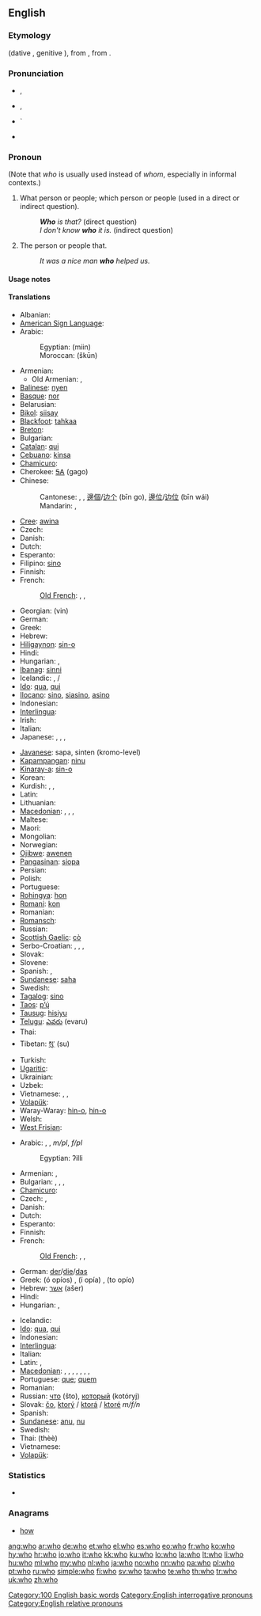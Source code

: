 {{also|WHO}}
==English==

===Etymology===
{{etyl|ang}} {{term|hwa|hwā|lang=ang}} (dative {{term|hwam|hwām|lang=ang}}, genitive {{term|hwæs|lang=ang}}), from {{proto|Germanic|hwaz}}, from {{proto|Indo-European|kʷos}}.

===Pronunciation===
* {{a|UK}} {{IPA|/huː/}}, {{SAMPA|/hu:/}}
* {{a|US}} {{IPA|/hu/}}, {{SAMPA|/hu/}}
* {{audio|en-us-who.ogg|Audio (US)}}`
* {{audio|En-uk-who.ogg|Audio (UK)}}
*: {{rhymes|uː}}

===Pronoun===
{{en-pron|desc=singular or plural, nominative case|possessive|whose|objective case|whom|or who}}

(Note that ''who'' is usually used instead of ''whom'', especially in informal contexts.)

# {{context|interrogative pronoun}} What person or people; which person or people (used in a direct or indirect question).
#: '''''Who''' is that?'' (direct question)
#: ''I don't know '''who''' it is.'' (indirect question)
# {{context|relative pronoun}} The person or people that.
#: ''It was a nice man '''who''' helped us.''

====Usage notes====
{{who vs. whom}}

====Translations====
{{trans-top|who? (interrogative pronoun)}}
* Albanian: {{t-|sq|kush|xs=Albanian}}
* [[American Sign Language]]: {{tø|ase|L@Chin-ThumbBack Squeeze}}
* Arabic: {{t+|ar|من|tr=man}}
*: Egyptian: {{Arab|[[مين]]}} (miin)
*: Moroccan: {{Arab|[[شكون]]}} (škūn)
* Armenian: {{t-|hy|ով|tr=ov}}
** Old Armenian: {{tø|xcl|ո|tr=o|xs=Old Armenian}}, {{tø|xcl|ով|tr=ov|xs=Old Armenian}}
* [[Balinese]]: [[nyen]]
* [[Basque]]: [[nor]]
* Belarusian: {{t|be|хто|tr=xto|xs=Belarusian}}
* [[Bikol]]: [[siisay]]
* [[Blackfoot]]: [[tahkaa]]
* [[Breton]]: {{t+|br|piv|xs=Breton}}
* Bulgarian: {{t|bg|кой|tr=koj}}
* [[Catalan]]: [[qui]]
* [[Cebuano]]: [[kinsa]]
* [[Chamicuro]]: {{tø|ccc|na'shanana}}
* Cherokee: [[ᎦᎪ]] (gago)
* Chinese:
*: Cantonese: {{qualifier|formal}} {{tø|yue|誰|sc=Hani}},  {{tø|yue|谁|tr=seui4|sc=Hani}}, [[邊個]]/[[边个]] (bīn go), [[邊位]]/[[边位]] (bīn wái)
*: Mandarin: {{t-|cmn|誰|sc=Hani}},  {{t-|cmn|谁|tr=shuí, shéi|sc=Hani}}
* [[Cree]]: [[awina]]
* Czech: {{t+|cs|kdo}}
* Danish: {{t+|da|hvem}}
* Dutch: {{t+|nl|wie}}
* Esperanto: {{t+|eo|kiu|xs=Esperanto}}
* Filipino: [[sino]]
* Finnish: {{t+|fi|kuka}}
* French: {{t+|fr|qui}}
*: [[Old French]]: {{tø|fro|qui}}, {{tø|fro|ki}}, {{tø|fro|cui}}
* Georgian: {{t-|ka|ვინ|sc=Geor|xs=Georgian}} (vin)
* German: {{t+|de|wer}}
* Greek: {{t+|el|ποιος|m|tr=poios}}
* Hebrew: {{t+|he|מי|tr=mi}}
* [[Hiligaynon]]: [[sin-o]]
* Hindi: {{t-|hi|कौन|tr=kaun|xs=Hindi}}
* Hungarian: {{t+|hu|ki}},  {{t|hu|kik|p}}
* [[Ibanag]]: [[sinni]]
* Icelandic: {{t|is|hver|m|f}}, {{t|is|hvert}}/{{t|is|hvað|n}}
* [[Ido]]: [[qua]], [[qui]] {{p}}
* [[Ilocano]]: [[sino]], [[siasino]], [[asino]]
* Indonesian: {{t+|id|siapa|xs=Indonesian}}
* [[Interlingua]]: {{t|ia|qui}}
* Irish: {{t-|ga|cé|xs=Irish}}
* Italian: {{t+|it|chi}}
* Japanese: {{t+|ja|誰|tr=だれ, dáre}},  {{t+|ja|だれ|tr=dáre}},  {{t|ja|どなた|tr=dónata}},  {{t|ja|どちらさま|tr=dóchira-sama}}
{{trans-mid}}
* [[Javanese]]: sapa, sinten (kromo-level)
* [[Kapampangan]]: [[ninu]]
* [[Kinaray-a]]: [[sin-o]]
* Korean: {{t+|ko|누구|tr=nugu|sc=Hang}}
* Kurdish: {{t+|ku|kî}}, {{t+|ku|kê}}, {{t+|ku|کێ|sc=ku-Arab}}
* Latin: {{t+|la|quis|m|f}}
* Lithuanian: {{t-|lt|kas|p|xs=Lithuanian}}
* [[Macedonian]]: {{t+|mk|кој|m|tr=koj}},  {{t+|mk|која|f|tr=kója}},  {{t+|mk|кое|n|tr=кóе}},  {{t+|mk|кои|p|tr=kói}}
* Maltese: {{t-|mt|li|xs=Maltese}}
* Maori: {{t|mi|wai}}
* Mongolian: {{t|mn|хэн|tr=khen|sc=Cyrl|xs=Mongolian}}
* Norwegian: {{t+|no|hvem}}
* [[Ojibwe]]: [[awenen]]
* [[Pangasinan]]: [[siopa]]
* Persian: {{t-|fa|کی|tr=ki|xs=Persian}}
* Polish: {{t+|pl|kto}}
* Portuguese: {{t+|pt|quem}}
* [[Rohingya]]: [[hon]]
* [[Romani]]: [[kon]]
* Romanian: {{t-|ro|cine}}
* [[Romansch]]: {{t|rm|tgi|xs=Romansch}}
* Russian: {{t+|ru|кто|tr=kto}}
* [[Scottish Gaelic]]: [[cò]]
* Serbo-Croatian: {{t|sh|ко|sc=Cyrl|xs=Serbo-Croatian}},  {{t|sh|ko|xs=Serbo-Croatian}} {{qualifier|Bosnian, Serbian}},  {{t|sh|тко|sc=Cyrl|xs=Serbo-Croatian}},  {{t|sh|tko|xs=Serbo-Croatian}} {{qualifier|Croatian}}
* Slovak: {{t-|sk|kto}}
* Slovene: {{t+|sl|kdo}}
* Spanish: {{t+|es|quién}}, {{t-|es|quiénes|p}}
* [[Sundanese]]: [[saha]]
* Swedish: {{t+|sv|vem}}
* [[Tagalog]]: [[sino]]
* [[Taos]]: [[p’ų́]]
* [[Tausug]]: [[hisiyu]]
* [[Telugu]]: [[ఎవరు]] (evaru)
* Thai: {{t|th|ใคร|tr=khrai}}
* Tibetan: [[སུ་]] (su)
* Turkish: {{t+|tr|kim}}
* [[Ugaritic]]: {{tø|uga|𐎎𐎊|tr=my|sc=Ugar|xs=Ugaritic}}
* Ukrainian: {{t|uk|хто|tr=xto|xs=Ukrainian}}
* Uzbek: {{t-|uz|kim|xs=Uzbek}}
* Vietnamese: {{t+|vi|ai|xs=Vietnamese}},  {{t|vi|ai nào|xs=Vietnamese}},  {{t|vi|kẻ nào|xs=Vietnamese}}
* [[Volapük]]: {{t|vo|kim}}
* Waray-Waray: [[hin-o]], [[hin-o]]
* Welsh: {{t-|cy|pwy|xs=Welsh}}
* [[West Frisian]]: {{t-|fy|wa|xs=West Frisian}}
{{trans-bottom}}

{{trans-top|who (relative pronoun)}}
* Arabic: {{Arab|[[الذي]]}} {{unicode|(allaðíː)}} {{m}}, {{Arab|[[التي]]}} {{unicode|(allatíː)}} {{f}}, {{Arab|[[الذين]]}} {{unicode|(allaðíːna)}} ''m/pl'', {{Arab|[[اللواتي]]}} {{unicode|(allawáːti)}} ''f/pl''
*: Egyptian: ʔilli
* Armenian: {{t-|hy|որ|tr=or}}, {{t|hy|որը|tr=orë}}
* Bulgarian: {{t|bg|което|n}},  {{t|bg|който|m}},  {{t|bg|която|f}},  {{t|bg|които|p}}
* [[Chamicuro]]: {{tø|ccc|na'shanana}}
* Czech: {{t+|cs|který|m}},  {{t|cs|kteří|p}}
* Danish: {{t+|da|som}}
* Dutch: {{t+|nl|die}}
* Esperanto: {{t+|eo|kiu|xs=Esperanto}}
* Finnish: {{t+|fi|joka}}
* French: {{t+|fr|qui}}
*: [[Old French]]: {{tø|fro|qui}}, {{tø|fro|ki}}, {{tø|fro|cui}}
* German: [[der]]/[[die]]/[[das]]
* Greek: {{t-|el|ο οποίος}} (ó opíos) {{m}}, {{t-|el|η οποία}} (í opía) {{f}}, {{t-|el|το οποίο}} (to opío) {{n}}
* Hebrew: [[אשר]] (ašer)
* Hindi: {{t|hi|जो|tr=jō|xs=Hindi}}
* Hungarian: {{t+|hu|aki}}, {{t+|hu|akik|p}}
{{trans-mid}}
* Icelandic: {{t+|is|sem}}
* [[Ido]]: [[qua]], [[qui]] {{p}}
* Indonesian: {{t-|id|yang|xs=Indonesian}}
* [[Interlingua]]: {{t|ia|qui}}
* Italian: {{t|it|che|m|f}}
* Latin: {{t+|la|qui|m}}, {{t-|la|quae|f}}
* [[Macedonian]]: {{t+|mk|кој|m|tr=koj}},  {{t|mk|којшто|m|tr=kójšto}},  {{t+|mk|која|f|tr=kója}},  {{t|mk|којашто|f|tr=kójašto}},  {{t+|mk|кое|n|tr=kóe}},  {{t|mk|коешто|n|tr=kóešto}},  {{t+|mk|кои|p|tr=kói}},  {{t|mk|коишто|p|tr=kóišto}}
* Portuguese: [[que]]; [[quem]]
* Romanian: {{t-|ro|care}}
* Russian: [[что]] (što), [[который]] (kotóryj) {{m}}
* Slovak: [[čo]], [[ktorý]] / [[ktorá]] / [[ktoré]] ''m/f/n''
* Spanish: {{t+|es|quien}}
* [[Sundanese]]: [[anu]], [[nu]]
* Swedish: {{t+|sv|som}}
* Thai: {{Thai|[[ที่]]}} (thèè)
* Vietnamese: {{t+|vi|mà|xs=Vietnamese}}
* [[Volapük]]: {{t|vo|kel}}
{{trans-bottom}}

===Statistics===
* {{rank|me|an|we|43|who|said|would|been}}

===Anagrams===
* [[how]]

[[Category:100 English basic words]]
[[Category:English interrogative pronouns]]
[[Category:English relative pronouns]]

[[ang:who]]
[[ar:who]]
[[de:who]]
[[et:who]]
[[el:who]]
[[es:who]]
[[eo:who]]
[[fr:who]]
[[ko:who]]
[[hy:who]]
[[hr:who]]
[[io:who]]
[[it:who]]
[[kk:who]]
[[ku:who]]
[[lo:who]]
[[la:who]]
[[lt:who]]
[[li:who]]
[[hu:who]]
[[ml:who]]
[[my:who]]
[[nl:who]]
[[ja:who]]
[[no:who]]
[[nn:who]]
[[pa:who]]
[[pl:who]]
[[pt:who]]
[[ru:who]]
[[simple:who]]
[[fi:who]]
[[sv:who]]
[[ta:who]]
[[te:who]]
[[th:who]]
[[tr:who]]
[[uk:who]]
[[zh:who]]